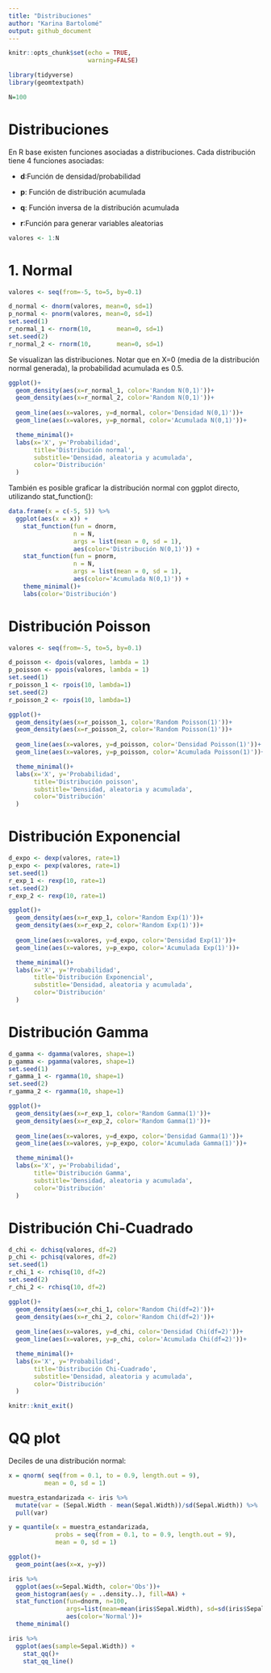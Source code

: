 ```yaml
---
title: "Distribuciones"
author: "Karina Bartolomé"
output: github_document
---
```


```r
knitr::opts_chunk$set(echo = TRUE,
                      warning=FALSE)
```


```r
library(tidyverse)
library(geomtextpath)
```

```r
N=100
```


# Distribuciones

En R base existen funciones asociadas a distribuciones. Cada distribución tiene 4 funciones asociadas: 

- **d**:Función de densidad/probabilidad

- **p**: Función de distribución acumulada

- **q**: Función inversa de la distribución acumulada

- **r**:Función para generar variables aleatorias


```r
valores <- 1:N
```


# 1. Normal

```r
valores <- seq(from=-5, to=5, by=0.1)

d_normal <- dnorm(valores, mean=0, sd=1)
p_normal <- pnorm(valores, mean=0, sd=1)
set.seed(1)
r_normal_1 <- rnorm(10,       mean=0, sd=1)
set.seed(2)
r_normal_2 <- rnorm(10,       mean=0, sd=1)
```

Se visualizan las distribuciones. Notar que en X=0 (media de la distribución normal generada), la probabilidad acumulada es 0.5. 

```r
ggplot()+
  geom_density(aes(x=r_normal_1, color='Random N(0,1)'))+
  geom_density(aes(x=r_normal_2, color='Random N(0,1)'))+
  
  geom_line(aes(x=valores, y=d_normal, color='Densidad N(0,1)'))+
  geom_line(aes(x=valores, y=p_normal, color='Acumulada N(0,1)'))+

  theme_minimal()+
  labs(x='X', y='Probabilidad', 
       title='Distribución normal',
       substitle='Densidad, aleatoria y acumulada',
       color='Distribución'
  )
```


También es posible graficar la distribución normal con ggplot directo, utilizando stat_function():

```r
data.frame(x = c(-5, 5)) %>% 
  ggplot(aes(x = x)) +
    stat_function(fun = dnorm, 
                  n = N, 
                  args = list(mean = 0, sd = 1), 
                  aes(color='Distribución N(0,1)')) + 
    stat_function(fun = pnorm, 
                  n = N, 
                  args = list(mean = 0, sd = 1), 
                  aes(color='Acumulada N(0,1)')) + 
    theme_minimal()+
    labs(color='Distribución')
```


# Distribución Poisson

```r
valores <- seq(from=-5, to=5, by=0.1)

d_poisson <- dpois(valores, lambda = 1)
p_poisson <- ppois(valores, lambda = 1)
set.seed(1)
r_poisson_1 <- rpois(10, lambda=1)
set.seed(2)
r_poisson_2 <- rpois(10, lambda=1)
```


```r
ggplot()+
  geom_density(aes(x=r_poisson_1, color='Random Poisson(1)'))+
  geom_density(aes(x=r_poisson_2, color='Random Poisson(1)'))+
  
  geom_line(aes(x=valores, y=d_poisson, color='Densidad Poisson(1)'))+
  geom_line(aes(x=valores, y=p_poisson, color='Acumulada Poisson(1)'))+

  theme_minimal()+
  labs(x='X', y='Probabilidad', 
       title='Distribución poisson',
       substitle='Densidad, aleatoria y acumulada',
       color='Distribución'
  )
```


# Distribución Exponencial

```r
d_expo <- dexp(valores, rate=1)
p_expo <- pexp(valores, rate=1)
set.seed(1)
r_exp_1 <- rexp(10, rate=1)
set.seed(2)
r_exp_2 <- rexp(10, rate=1)
```


```r
ggplot()+
  geom_density(aes(x=r_exp_1, color='Random Exp(1)'))+
  geom_density(aes(x=r_exp_2, color='Random Exp(1)'))+
  
  geom_line(aes(x=valores, y=d_expo, color='Densidad Exp(1)'))+
  geom_line(aes(x=valores, y=p_expo, color='Acumulada Exp(1)'))+

  theme_minimal()+
  labs(x='X', y='Probabilidad', 
       title='Distribución Exponencial',
       substitle='Densidad, aleatoria y acumulada',
       color='Distribución'
  )
```


# Distribución Gamma

```r
d_gamma <- dgamma(valores, shape=1)
p_gamma <- pgamma(valores, shape=1)
set.seed(1)
r_gamma_1 <- rgamma(10, shape=1)
set.seed(2)
r_gamma_2 <- rgamma(10, shape=1)
```

```r
ggplot()+
  geom_density(aes(x=r_exp_1, color='Random Gamma(1)'))+
  geom_density(aes(x=r_exp_2, color='Random Gamma(1)'))+
  
  geom_line(aes(x=valores, y=d_expo, color='Densidad Gamma(1)'))+
  geom_line(aes(x=valores, y=p_expo, color='Acumulada Gamma(1)'))+

  theme_minimal()+
  labs(x='X', y='Probabilidad', 
       title='Distribución Gamma',
       substitle='Densidad, aleatoria y acumulada',
       color='Distribución'
  )
```


# Distribución Chi-Cuadrado

```r
d_chi <- dchisq(valores, df=2)
p_chi <- pchisq(valores, df=2)
set.seed(1)
r_chi_1 <- rchisq(10, df=2)
set.seed(2)
r_chi_2 <- rchisq(10, df=2)
```

```r
ggplot()+
  geom_density(aes(x=r_chi_1, color='Random Chi(df=2)'))+
  geom_density(aes(x=r_chi_2, color='Random Chi(df=2)'))+
  
  geom_line(aes(x=valores, y=d_chi, color='Densidad Chi(df=2)'))+
  geom_line(aes(x=valores, y=p_chi, color='Acumulada Chi(df=2)'))+

  theme_minimal()+
  labs(x='X', y='Probabilidad', 
       title='Distribución Chi-Cuadrado',
       substitle='Densidad, aleatoria y acumulada',
       color='Distribución'
  )
```


```r
knitr::knit_exit()
```











# QQ plot

Deciles de una distribución normal:

```r
x = qnorm( seq(from = 0.1, to = 0.9, length.out = 9), 
          mean = 0, sd = 1)
```

```r
muestra_estandarizada <- iris %>% 
  mutate(var = (Sepal.Width - mean(Sepal.Width))/sd(Sepal.Width)) %>% 
  pull(var)
```

```r
y = quantile(x = muestra_estandarizada, 
             probs = seq(from = 0.1, to = 0.9, length.out = 9), 
             mean = 0, sd = 1)
```

```r
ggplot()+
  geom_point(aes(x=x, y=y))
```



```r
iris %>% 
  ggplot(aes(x=Sepal.Width, color='Obs'))+
  geom_histogram(aes(y = ..density..), fill=NA) +
  stat_function(fun=dnorm, n=100, 
                args=list(mean=mean(iris$Sepal.Width), sd=sd(iris$Sepal.Width)),
                aes(color='Normal'))+
  theme_minimal()
```

```r
iris %>% 
  ggplot(aes(sample=Sepal.Width)) +
    stat_qq()+
    stat_qq_line()
```








